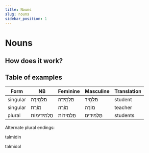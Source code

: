 ```yaml
---
title: Nouns
slug: nouns
sidebar_position: 1
---
```



# Nouns
## How does it work?

## Table of examples

| Form     | NB                        | Feminine                | Masculine               | Translation |
| -------- | ------------------------- | ----------------------- | ----------------------- | ----------- |
| singular | <HB> תַלְמִידֶה </HB>     | <HB> תַּלְמִידָה </HB>  | <HB> תַּלְמִיד </HB>    | student     |
| singular | <HB> מוֹרֶת </HB>         | <HB> מוֹרָה </HB>       | <HB> מוֹרֶה </HB>       | teacher     |
| plural   | <HB> תַלְמִידִימוֹת </HB> | <HB> תַּלְמִידוֹת </HB> | <HB> תַּלְמִידִים </HB> | students    |

Alternate plural endings:

talmidin

talmidol
